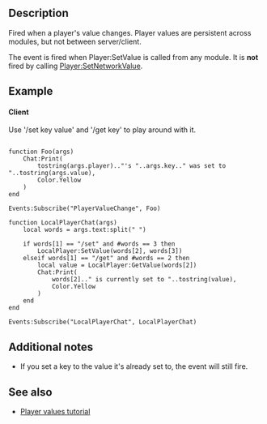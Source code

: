 {{Lua/Event |
  arguments = [[Lua/Server/Player|Player]] {{Arg|player}}, string {{Arg|key}}, object {{Arg|value}}
}}

==Description==

Fired when a player's value changes. Player values are persistent across modules, but not between server/client.

The event is fired when Player:SetValue is called from any module. It is '''not''' fired by calling [[Lua/Server/Player/Functions/SetNetworkValue|Player:SetNetworkValue]].

==Example==

====Client====

Use '/set key value' and '/get key' to play around with it.

<syntaxhighlight>

function Foo(args)
	Chat:Print(
		tostring(args.player).."'s "..args.key.." was set to "..tostring(args.value),
		Color.Yellow
	)
end

Events:Subscribe("PlayerValueChange", Foo)

function LocalPlayerChat(args)
	local words = args.text:split(" ")
	
	if words[1] == "/set" and #words == 3 then
		LocalPlayer:SetValue(words[2], words[3])
	elseif words[1] == "/get" and #words == 2 then
		local value = LocalPlayer:GetValue(words[2])
		Chat:Print(
			words[2].." is currently set to "..tostring(value),
			Color.Yellow
		)
	end
end

Events:Subscribe("LocalPlayerChat", LocalPlayerChat)
</syntaxhighlight>

==Additional notes==

* If you set a key to the value it's already set to, the event will still fire.

==See also==

* [[Lua/Tutorials/Player values|Player values tutorial]]